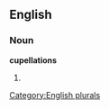 ==English==

===Noun===
'''cupellations'''

# {{plural of|[[cupellation]]}}

[[Category:English plurals]]